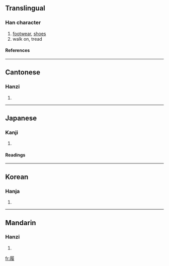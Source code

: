 {{see|履}}

==Translingual==
===Han character===
{{Han char|rn=44|rad=尸|as=12|sn=15|four=7724<sub>7</sub>|canj=尸竹人水 (SHOE)}}
# [[footwear]], [[shoes]]
# walk on, tread
====References====
{{Han ref|kx=0303.410|dkj=07799|dj=0602.010|hdz=20980.030|uh=5C65|ud=23653|bh=BC69|bd=48233}}
----
==Cantonese==
===Hanzi===
{{yue-hanzi|jyut=|y=lei5, leui5}}
# {{defn|Cantonese}}
----
==Japanese==
===Kanji===
{{ja-kanji|grade=|rs=尸12}}
# {{defn|Japanese}} 
====Readings====
{{ja-readings|on=[[り]] (ri)|kun=[[はく]] (haku), [[くつ]] (kutsu), [[ふむ]] (fumu)}}
----
==Korean==
===Hanja===
{{ko-hanja|hangeul=리|rv=ri|mr=ri}}
# {{defn|Korean}}
----
==Mandarin==
===Hanzi===
{{cmn-hanzi|pin=[[lǚ]] (lü3)|wg=lü<sup>3</sup>}}
# {{defn|Mandarin}}

[[fr:履]]